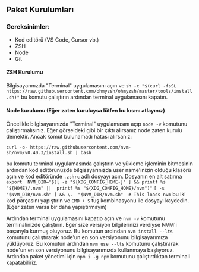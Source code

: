 ## Paket Kurulumları
### Gereksinimler: 

- Kod editörü (VS Code, Cursor vb.)
- ZSH
 - Node
 - Git

#### ZSH Kurulumu
Bilgisayarınızda "Terminal" uygulamasını açın ve `sh -c "$(curl -fsSL https://raw.githubusercontent.com/ohmyzsh/ohmyzsh/master/tools/install.sh)"` bu komutu çalıştırın ardından terminal uygulamasını kapatın.

#### Node kurulumu (Eğer zaten kuruluysa lütfen bu kısmı atlayınız)
Öncelikle bilgisayarınızda "Terminal" uygulamasını açıp `node -v` komutunu çalıştırmalısınız. Eğer görseldeki gibi bir çıktı alırsanız node zaten kurulu demektir. Ancak komut bulunamadı hatası alırsanız:

    curl -o- https://raw.githubusercontent.com/nvm-sh/nvm/v0.40.3/install.sh | bash
   
bu komutu terminal uygulamasında çalıştırın ve yükleme işleminin bitmesinin ardından kod editörünüzde bilgisayarınızda user name'inizin olduğu klasörü açın ve kod editöründe `.zshrc` adlı dosyayı açın. Dosyanın en alt satırına 
`export  NVM_DIR="$([ -z "${XDG_CONFIG_HOME-}" ] && printf %s "${HOME}/.nvm" ||  printf %s "${XDG_CONFIG_HOME}/nvm")"`
`[ -s  "$NVM_DIR/nvm.sh" ] && \.  "$NVM_DIR/nvm.sh"  # This loads nvm`
bu iki kod parçasını yapıştırın ve `CMD + S` tuş kombinasyonu ile dosyayı kaydedin. (Eğer zaten varsa bir daha yapıştırmayın)

Ardından terminal uygulamasını kapatıp açın ve `nvm -v` komutunu terminalinizde çalıştırın. Eğer size versiyon bilgilerinizi verdiyse NVM'i başarıyla kurmuş oluyoruz. Bu komutun ardından `nvm install --lts` komutunu çalıştırarak node'un en son versiyonunu bilgisayarımıza yüklüyoruz. Bu komutun ardından `nvm use --lts` komutunu çalıştırarak node'un en son versiyonunu bilgisayarımızda kullanmaya başlıyoruz. Ardından paket yönetimi için `npm i -g npm` komutunu çalıştırdıktan terminali kapatabiliriz.